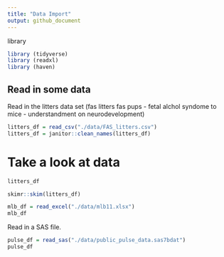 ```yaml
---
title: "Data Import"
output: github_document
---
```


library 
```r
library (tidyverse)
library (readxl)
library (haven)
```
## Read in some data


Read in the litters data set (fas litters fas pups - fetal alchol syndome to mice - understandment on neurodevelopment)


```r
litters_df = read_csv("./data/FAS_litters.csv")
litters_df = janitor::clean_names(litters_df)
```


# Take a look at data

```r
litters_df
```


```r
skimr::skim(litters_df)
```

```r
mlb_df = read_excel("./data/mlb11.xlsx")
mlb_df
```



Read in a SAS file.

```r
pulse_df = read_sas("./data/public_pulse_data.sas7bdat")
pulse_df
```

